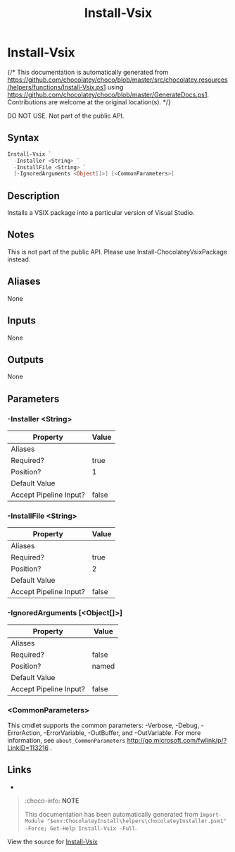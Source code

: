 ﻿---
order: 310
xref: install-vsix
title: Install-Vsix
description: Information on Install-Vsix function
---

# Install-Vsix

{/* This documentation is automatically generated from https://github.com/chocolatey/choco/blob/master/src/chocolatey.resources/helpers/functions/Install-Vsix.ps1 using https://github.com/chocolatey/choco/blob/master/GenerateDocs.ps1. Contributions are welcome at the original location(s). */}

DO NOT USE. Not part of the public API.

## Syntax

~~~powershell
Install-Vsix `
  -Installer <String> `
  -InstallFile <String> `
  [-IgnoredArguments <Object[]>] [<CommonParameters>]
~~~

## Description

Installs a VSIX package into a particular version of Visual Studio.

## Notes

This is not part of the public API. Please use
Install-ChocolateyVsixPackage instead.

## Aliases

None

## Inputs

None

## Outputs

None

## Parameters

###  -Installer &lt;String&gt;
Property               | Value
---------------------- | -----
Aliases                | 
Required?              | true
Position?              | 1
Default Value          | 
Accept Pipeline Input? | false
 
###  -InstallFile &lt;String&gt;
Property               | Value
---------------------- | -----
Aliases                | 
Required?              | true
Position?              | 2
Default Value          | 
Accept Pipeline Input? | false
 
###  -IgnoredArguments [&lt;Object[]&gt;]
Property               | Value
---------------------- | -----
Aliases                | 
Required?              | false
Position?              | named
Default Value          | 
Accept Pipeline Input? | false
 
### &lt;CommonParameters&gt;

This cmdlet supports the common parameters: -Verbose, -Debug, -ErrorAction, -ErrorVariable, -OutBuffer, and -OutVariable. For more information, see `about_CommonParameters` http://go.microsoft.com/fwlink/p/?LinkID=113216 .


## Links

 * <Xref title='Install-ChocolateyVsixPackage' value='install-chocolateyvsixpackage' />


<Xref title="Function Reference" value="powershell-reference" />

> :choco-info: **NOTE**
>
> This documentation has been automatically generated from `Import-Module "$env:ChocolateyInstall\helpers\chocolateyInstaller.psm1" -Force; Get-Help Install-Vsix -Full`.

View the source for [Install-Vsix](https://github.com/chocolatey/choco/blob/master/src/chocolatey.resources/helpers/functions/Install-Vsix.ps1)

